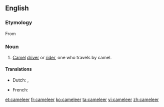 ==English==

===Etymology===
From {{suffix|camel|eer}}

===Noun===
{{en-noun}}

# [[camel|Camel]] [[driver]] or [[rider]], one who travels by camel.

====Translations====
{{trans-top|camel rider}}
* Dutch: {{t-|nl|kameelrijder}}, {{t-|nl|kameeldrijver}}
{{trans-mid}}
* French: {{t+|fr|chamelier|m}}
{{trans-bottom}}

[[et:cameleer]]
[[fr:cameleer]]
[[ko:cameleer]]
[[ta:cameleer]]
[[vi:cameleer]]
[[zh:cameleer]]